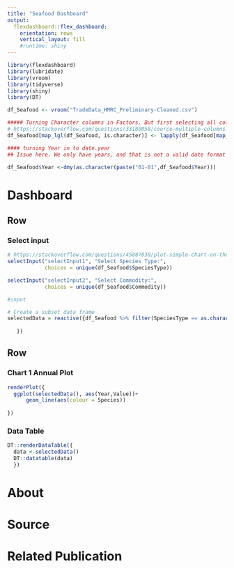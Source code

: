 ```yaml
---
title: "Seafood Dashboard"
output: 
  flexdashboard::flex_dashboard:
    orientation: rows
    vertical_layout: fill
    #runtime: shiny
---
```


```r
library(flexdashboard)
library(lubridate)
library(vroom)
library(tidyverse)
library(shiny)
library(DT)
```

```r

df_Seafood <- vroom("TradeData_HMRC_Preliminary-Cleaned.csv")
```

```r
##### Turning Character columns in Factors. But first selecting all columns of class = Character
# https://stackoverflow.com/questions/33180058/coerce-multiple-columns-to-factors-at-once
df_Seafood[map_lgl(df_Seafood, is.character)] <- lapply(df_Seafood[map_lgl(df_Seafood, is.character)], factor)

#### turning Year in to date.year
## Issue here. We only have years, and that is not a valid date format for plotting. But, since the values are annual sum. But, for plotting it looks better using the 1st of Jan. If we would use e.g. the 31.12.2019, it would look like the data is for 2020 :( 

df_Seafood$Year <-dmy(as.character(paste("01-01",df_Seafood$Year)))
```

Dashboard
=======================================================================

## Row {.sidebar}

### Select input

```r

# https://stackoverflow.com/questions/45887038/plot-simple-chart-on-the-basis-of-data-subset-in-flexdashboard
selectInput("selectInput1", "Select Species Type:", 
            choices = unique(df_Seafood$SpeciesType))

selectInput("selectInput2", "Select Commodity:", 
            choices = unique(df_Seafood$Commodity))

#input

```

```r
# Create a subset data frame 
selectedData = reactive({df_Seafood %>% filter(SpeciesType == as.character(input$selectInput1), Commodity == as.character(input$selectInput2)) 
  
   })
```


## Row {.tabset .tabset-fade}

### Chart 1 Annual Plot

```r
renderPlot({
  ggplot(selectedData(), aes(Year,Value))+
      geom_line(aes(colour = Species))
    
})
```


### Data Table

```r

DT::renderDataTable({
  data <-selectedData()
  DT::datatable(data)
  })

```


About
=======================================================================

Source
=======================================================================

Related Publication
=======================================================================